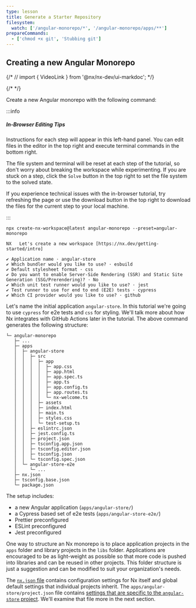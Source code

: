 ```yaml
---
type: lesson
title: Generate a Starter Repository
filesystem:
  watch: ['/angular-monorepo/*', '/angular-monorepo/apps/**']
prepareCommands:
  - ['chmod +x git', 'Stubbing git']
---
```


## Creating a new Angular Monorepo

{/* // import { VideoLink } from '@nx/nx-dev/ui-markdoc'; */}

{/* <VideoLink link="https://youtu.be/ZzTP4bVJEnI?t=90"></VideoLink> */}

Create a new Angular monorepo with the following command:

:::info

##### In-Browser Editing Tips

Instructions for each step will appear in this left-hand panel. You can edit files in the editor in the top right and execute terminal commands in the bottom right.

The file system and terminal will be reset at each step of the tutorial, so don't worry about breaking the workspace while experimenting. If you are stuck on a step, click the `Solve` button in the top right to set the file system to the solved state.

If you experience technical issues with the in-browser tutorial, try refreshing the page or use the download button in the top right to download the files for the current step to your local machine.

:::

```shell
npx create-nx-workspace@latest angular-monorepo --preset=angular-monorepo
```

```
NX   Let's create a new workspace [https://nx.dev/getting-started/intro]

✔ Application name · angular-store
✔ Which bundler would you like to use? · esbuild
✔ Default stylesheet format · css
✔ Do you want to enable Server-Side Rendering (SSR) and Static Site Generation (SSG/Prerendering)? · No
✔ Which unit test runner would you like to use? · jest
✔ Test runner to use for end to end (E2E) tests · cypress
✔ Which CI provider would you like to use? · github
```

Let's name the initial application `angular-store`. In this tutorial we're going to use `cypress` for e2e tests and `css` for styling. We'll talk more about how Nx integrates with GitHub Actions later in the tutorial. The above command generates the following structure:

```
└─ angular-monorepo
   ├─ ...
   ├─ apps
   │  ├─ angular-store
   │  │  ├─ src
   │  │  │  ├─ app
   │  │  │  │  ├─ app.css
   │  │  │  │  ├─ app.html
   │  │  │  │  ├─ app.spec.ts
   │  │  │  │  ├─ app.ts
   │  │  │  │  ├─ app.config.ts
   │  │  │  │  ├─ app.routes.ts
   │  │  │  │  └─ nx-welcome.ts
   │  │  │  ├─ assets
   │  │  │  ├─ index.html
   │  │  │  ├─ main.ts
   │  │  │  ├─ styles.css
   │  │  │  └─ test-setup.ts
   │  │  ├─ eslintrc.json
   │  │  ├─ jest.config.ts
   │  │  ├─ project.json
   │  │  ├─ tsconfig.app.json
   │  │  ├─ tsconfig.editor.json
   │  │  ├─ tsconfig.json
   │  │  └─ tsconfig.spec.json
   │  └─ angular-store-e2e
   │     └─ ...
   ├─ nx.json
   ├─ tsconfig.base.json
   └─ package.json
```

The setup includes:

- a new Angular application (`apps/angular-store/`)
- a Cypress based set of e2e tests (`apps/angular-store-e2e/`)
- Prettier preconfigured
- ESLint preconfigured
- Jest preconfigured

One way to structure an Nx monorepo is to place application projects in the `apps` folder and library projects in the `libs` folder. Applications are encouraged to be as light-weight as possible so that more code is pushed into libraries and can be reused in other projects. This folder structure is just a suggestion and can be modified to suit your organization's needs.

The [`nx.json` file](/reference/nx-json) contains configuration settings for Nx itself and global default settings that individual projects inherit. The `apps/angular-store/project.json` file contains [settings that are specific to the `angular-store` project](/reference/project-configuration). We'll examine that file more in the next section.
